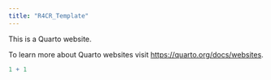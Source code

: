 ```yaml
---
title: "R4CR_Template"
---
```


This is a Quarto website.

To learn more about Quarto websites visit <https://quarto.org/docs/websites>.

```r
1 + 1
```
